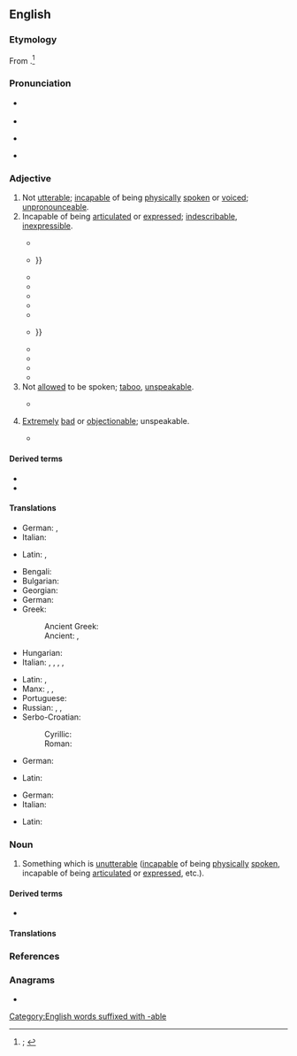 ==English==
{{was wotd|2022|July|12}}

===Etymology===
{{root|en|ine-pro|*n̥-}}
From {{prefix|en|un|pos1={{glossary|prefix}} meaning ‘not’|utterable}}.<ref>{{R:OED Online|pos=adj.'' and ''n|id=219262|date=December 2021|nodot=1}}; {{R:Lexico|pos=adj}}</ref>

===Pronunciation===
* {{a|RP}} {{IPA|en|/(ˌ)ʌnˈʌt(ə)ɹəbl̩/|/(ˌ)ʌnˈʌtɹəbl̩/}}
* {{audio|en|LL-Q1860 (eng)-Vealhurl-unutterable.wav|Audio (Southern England)}}
* {{a|GA}} {{IPA|en|/ˌʌnˈʌtɚəb(ə)l/|[ˌʌnˈʌɾɚ.ɪ̈bl̩]}}
* {{hyphenation|en|un|ut|ter|a|ble}}

===Adjective===
{{en-adj}}

# Not [[utterable]]; [[incapable]] of being [[physically]] [[speak#Verb|spoken]] or [[voice#Verb|voiced]]; [[unpronounceable]].
# Incapable of being [[articulate#Verb|articulated]] or [[express#Verb|expressed]]; [[indescribable]], [[inexpressible]].
#: {{synonyms|en|ineffable|unspeakable|Thesaurus:indescribable}}
#: {{ux|en|'''unutterable''' anguish}}
#* {{RQ:Beaumont et al Thierry and Theodoret|scene=i|page=37|passage=[H]e is Sir / The moſt '''vnutterable''' covvard, that ere nature / Bleſt vvith hard ſhoulders, vvhich vvere only giuen him, / To the ruine of baſtinados.}}
#* {{RQ:Milton Paradise Lost|book=XI|lines=3–8|page=300|passage=Prevenient Grace deſcending had remov'd / The ſtonie from thir hearts, and made new fleſh / Regenerat grow inſtead, that ſighs now breath'd / '''Unutterable''', which the Spirit of prayer / Inſpir'd, and wing'd for Heav'n with ſpeedier flight / Then loudeſt Oratorie: {{...}}}}
#* {{RQ:Congreve Mourning Bride|page=47|passage=VVhat is to ſpeak? or vvherefore ſhould I ſpeak? / VVhat means theſe Tears, but Grief '''unutterable'''?}}
#* {{RQ:Thomson Summer|page=91|lines=1186–1188|passage=Still in harmonious intercourſe they liv'd / The rural day, and talk'd the flovving heart, / Or ſigh'd and look'd '''unutterable''' things.}}
#* {{RQ:Smollett Peregrine Pickle|chapter=Peregrine is Summoned to Attend His Uncle; is More and More Hated by His Own Mother; Appeals to His Father, whose Condecension is Defeated by the Dominion of His Wife|page=59|column=1|passage=[H]e was careſſed by all the people in the neighbourhood; who, while they admired his accompliſhments, could not help pitying his infatuated mother, for being deprived of that '''unutterable''' delight which any other parent would have enjoyed in the contemplation of ſuch an amiable ſon.}}
#* {{RQ:Goldsmith Vicar of Wakefield|volume=II|chapter=Offences are Easily Pardoned where There is Love at Bottom|pages=57–58|pageref=57|passage=[M]y heart dilated with '''unutterable''' happineſs, when, to my amazement, the houſe was burſting out in a blaze of fire, and every apperture was red with conflagration!}}
#* {{RQ:Austen Persuasion|volume=III|chapter=XII|page=264|passage=[I]n this manner, Anne walking by her side, and Charles attending to his wife, they set forward, treading back with feelings '''unutterable''', the ground, which so lately, so very lately, and so light of heart, they had passed along.}}
#* {{RQ:Byron Don Juan|canto=I|stanza=XC|page=48|passage=Young Juan wander'd by the glassy brooks / Thinking '''unutterable''' things; {{...}}}}
#* {{RQ:Dickens David Copperfield|chapter=Somebody Turns Up|page=179|passage=How often have I seen him, intent upon a match at marbles or pegtop, looking on with a face of '''unutterable''' interest, and hardly breathing at the critical times!}}
#* {{RQ:Melville White Jacket|chapter=The Last of the Jacket|page=456|passage=An '''unutterable''' nausea oppressed me; I was conscious of gasping; there seemed no breath in my body.}}
#* {{RQ:Ouida Moths|volume=II|chapter=XVII|page=242|passage=As she turned her face upon Madame de Sonnaz with '''unutterable''' scorn and indignation on it, the elder woman did that homage to her beauty which a rival renders so reluctantly, but which is truer testimony to its power than all a lover's praise.}}
#* {{quote-book|en|author=Martin Luther King Jr.|authorlink=Martin Luther King Jr.|title=Nobel Lecture by the Reverend Dr. Martin Luther King, Jr., Recipient of the 1964 Nobel Peace Prize, Oslo, Norway, December 11, 1964|location=New York, N.Y.|publisher=[[w:Harper (publisher)|Harper & Row]]|date=11 December 1964|year_published=1965|page=1|pageurl=https://archive.org/details/nobellecturebyre0000king/page/n10/mode/1up|oclc=78941|passage=Occasionally in life there are those moments of '''unutterable''' fulfillment which cannot be completely explained by those symbols called words. Their meanings can only be articulated by the inaudible language of the heart.}}
# Not [[allow]]ed to be spoken; [[taboo#Adjective|taboo]], [[unspeakable]].
#: {{synonyms|en|q1=rare|unsayable}}
#* {{RQ:Watts Horae Lyricae|poem=To the Memory of the Reverend Mr. [[w:Thomas Gouge|Tho[mas] Gouge]], who Died January 8. 1{{frac|699|700}}.|stanza=VI|page=253|passage=Hovv oft the humble Scholar came, / And to your Songs he rais'd his Ears / To learn the '''Unutterable''' Name, / To view the Eternal Baſe that bears / The Nevv Creations Frame.}}
# {{lb|en|figuratively}} [[extremely|Extremely]] [[bad#Adjective|bad]] or [[objectionable]]; unspeakable.
#* {{RQ:Doyle Challenger|page=531|passage=These '''unutterable''' people upon the telephone have already ruined my morning's work, so that a little more can hardly matter.}}

====Derived terms====
* {{l|en|unutterableness}}
* {{l|en|unutterably}}

====Translations====
{{trans-top-also|not utterable; incapable of being physically spoken or voiced|unpronounceable}}
* German: {{t+|de|unaussprechbar}}, {{t+|de|unaussprechlich}}
* Italian: {{t|it|impronunciabile}}
{{trans-mid}}
* Latin: {{t|la|inēloquāx}}, {{t|la|inēloquibilis}}
{{trans-bottom}}

{{trans-top-also|incapable of being articulated or expressed|indescribable|inexpressible}}
* Bengali: {{t+|bn|অকথ্য}}
* Bulgarian: {{t|bg|непроизносим}}
* Georgian: {{t|ka|გამოუთქმელი}}
* German: {{t+|de|unaussprechlich}}
* Greek:
*: Ancient Greek: {{t|grc|ἄλογος}}
*: Ancient: {{t|grc|ἀνεκλάλητος}}, {{t|grc|ἄρρητος}}
* Hungarian: {{t+|hu|kimondhatatlan}}
* Italian: {{t|it|improferibile}}, {{t|it|impronunciabile}}, {{t+|it|indicibile}}, {{t|it|infando}}, {{t+|it|inenarrabile}}
{{trans-mid}}
* Latin: {{t|la|ineffābilis}}, {{t|la|īnfandus}}
* Manx: {{t|gv|do-insh}}, {{t|gv|erskyn insh}}, {{t|gv|neufocklagh}}
* Portuguese: {{t+|pt|indizível}}
* Russian: {{t+|ru|неопису́емый}}, {{t+|ru|несказа́нно}}, {{t+|ru|невырази́мо}}
* Serbo-Croatian:
*: Cyrillic: {{t|sh|неизрѐцив}}
*: Roman: {{t+|sh|neizrèciv}}
{{trans-bottom}}

{{trans-top-also|not allowed to be spoken|taboo|unspeakable}}
* German: {{t+|de|unaussprechlich}}
{{trans-mid}}
* Latin: {{t|la|ineffābilis}}
{{trans-bottom}}

{{trans-top-also|extremely bad or objectionable|unspeakable}}
* German: {{t+|de|unaussprechlich}}
* Italian: {{t+|it|nefando}}
{{trans-mid}}
* Latin: {{t|la|īnfandus}}
{{trans-bottom}}

===Noun===
{{en-noun}}

# Something which is [[unutterable#Verb|unutterable]] ([[incapable]] of being [[physically]] [[speak#Verb|spoken]], incapable of being [[articulate#Verb|articulated]] or [[express#Verb|expressed]], etc.).

====Derived terms====
* {{l|en|unutterables|pos=plural noun}}

====Translations====
{{trans-top|something which is unutterable}}
{{trans-mid}}
{{trans-bottom}}

===References===
<references/>

===Anagrams===
* {{anagrams|en|a=abeelnrttuu|enturbulate}}

[[Category:English words suffixed with -able]]